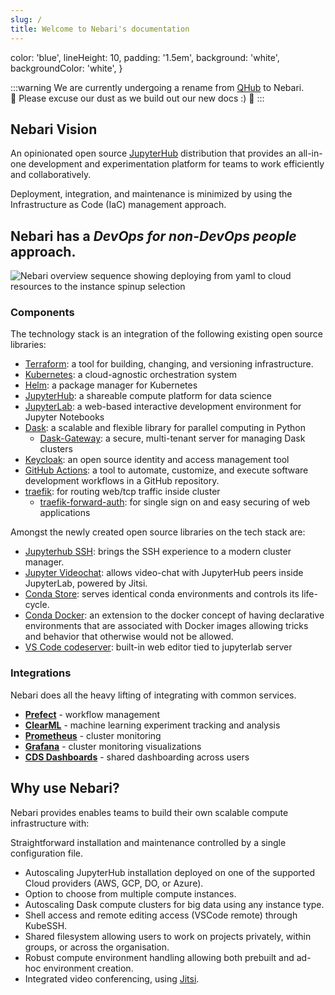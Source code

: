 ```yaml
---
slug: /
title: Welcome to Nebari's documentation
---
```


   color: 'blue',
   lineHeight: 10,
   padding: '1.5em',
   background: 'white',
   backgroundColor: 'white',
}

:::warning We are currently undergoing a rename from [QHub](https://docs.qhub.dev/) to Nebari.   
:construction: Please excuse our dust as we build out our new docs :) :construction:
:::

## Nebari Vision

An opinionated open source [JupyterHub][jupyterhub] distribution that provides 
an all-in-one development and experimentation platform for teams to work 
efficiently and collaboratively.

Deployment, integration, and maintenance is minimized by using the 
Infrastructure as Code (IaC) management approach.

## Nebari has a *DevOps for non-DevOps people* approach.

![Nebari overview sequence showing deploying from yaml to cloud resources to the instance spinup selection](/img/nebari_overview_sequence.png)

### Components

The technology stack is an integration of the following existing open source libraries:

- [Terraform](https://www.terraform.io/intro/index.html): a tool for building, changing, and versioning infrastructure.
- [Kubernetes](https://kubernetes.io/docs/home/): a cloud-agnostic orchestration system
- [Helm](https://helm.sh/): a package manager for Kubernetes
- [JupyterHub](https://jupyter.org/hub): a shareable compute platform for data science
- [JupyterLab](https://jupyterlab.readthedocs.io/en/stable/): a web-based interactive development environment for Jupyter Notebooks
- [Dask](https://docs.dask.org/en/latest/): a scalable and flexible library for parallel computing in Python
  - [Dask-Gateway](https://gateway.dask.org/): a secure, multi-tenant server for managing Dask clusters
- [Keycloak](https://www.keycloak.org/): an open source identity and access management tool
- [GitHub Actions](https://docs.github.com/en/actions): a tool to automate, customize, and execute software development workflows in a GitHub repository.
- [traefik](https://traefik.io/): for routing web/tcp traffic inside cluster
  - [traefik-forward-auth](https://github.com/thomseddon/traefik-forward-auth): for single sign on and easy securing of web applications

Amongst the newly created open source libraries on the tech stack are:

- [Jupyterhub SSH](https://github.com/yuvipanda/jupyterhub-ssh): brings the SSH experience to a modern cluster manager.
- [Jupyter Videochat](https://github.com/yuvipanda/jupyter-videochat): allows video-chat with JupyterHub peers inside JupyterLab, powered by Jitsi.
- [Conda Store](https://github.com/quansight/conda-store): serves identical conda environments and controls its life-cycle.
- [Conda Docker](https://github.com/conda-incubator/conda-docker): an extension to the docker concept of having declarative environments that are associated with Docker images
  allowing tricks and behavior that otherwise would not be allowed.
- [VS Code codeserver](https://github.com/cdr/code-server): built-in web editor tied to jupyterlab server

### Integrations

Nebari does all the heavy lifting of integrating with common services. 

- [**Prefect**](https://www.prefect.io/) - workflow management
- [**ClearML**](https://clear.ml/) - machine learning experiment tracking and analysis
- [**Prometheus**](https://prometheus.io/) - cluster monitoring
- [**Grafana**](https://grafana.com/) - cluster monitoring visualizations
- [**CDS Dashboards**](https://cdsdashboards.readthedocs.io/) - shared dashboarding across users

## Why use Nebari?

Nebari provides enables teams to build their own scalable compute infrastructure with:

Straightforward installation and maintenance controlled by a single configuration file.
- Autoscaling JupyterHub installation deployed on one of the supported Cloud providers (AWS, GCP, DO, or Azure).
- Option to choose from multiple compute instances.
- Autoscaling Dask compute clusters for big data using any instance type.
- Shell access and remote editing access (VSCode remote) through KubeSSH.
- Shared filesystem allowing users to work on projects privately, within groups, or across the organisation.
- Robust compute environment handling allowing both prebuilt and ad-hoc environment creation.
- Integrated video conferencing, using [Jitsi](https://meet.jit.si/).


[jupyterhub]: https://jupyter.org/hub
